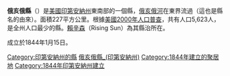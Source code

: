 {{Otheruses|俄亥俄县|subject=美國印第安納州的一個縣|other=同名的縣}}
{{Infobox U.S. County|
 county  = 俄亥俄县 |
 state = 印地安那 |
 en county  = Ohio County |
 en state = Indiana |
 seal =  |
 map size = 150 |
 founded =  |
 seat = [[赖辛森_(印地安纳州)|赖辛森]] | 
 area = 227 [[km²|km²]] (87 [[平方英里|mi²]]) |
 area land  = 225 km² (87 mi²) |
 area water = 2 km² (1 mi²) |
 area percentage = 0.86% |
 census yr = 2000 |
 pop = 5,623 |
 density = 25 |
 web =  |
|}}
'''俄亥俄縣'''（{{lang-en|Ohio County}}）是[[美國|美國]][[印第安納州|印第安納州]]東南部的一個縣，[[俄亥俄河|俄亥俄河]]在東界流過（這也是縣名的由來）。面積227平方公里。根據[[美國2000年人口普查|美國2000年人口普查]]，共有人口5,623人，是全州人口最少的縣。[[赖辛森_(印地安纳州)|賴辛森]]（Rising Sun）為其縣治所在。

成立於1844年1月15日。

{{印第安納州}}
{{俄亥俄縣 (印地安納州)}}
{{Authority control}}

{{DEFAULTSORT:Ohio County}}
[[Category:印第安納州的縣|Category:印第安納州的縣]]
[[Category:俄亥俄縣_(印第安納州)|]]
[[Category:1844年建立的聚居地|Category:1844年建立的聚居地]]
[[Category:1844年印第安納州建立|Category:1844年印第安納州建立]]

{{Indiana-geo-stub}}